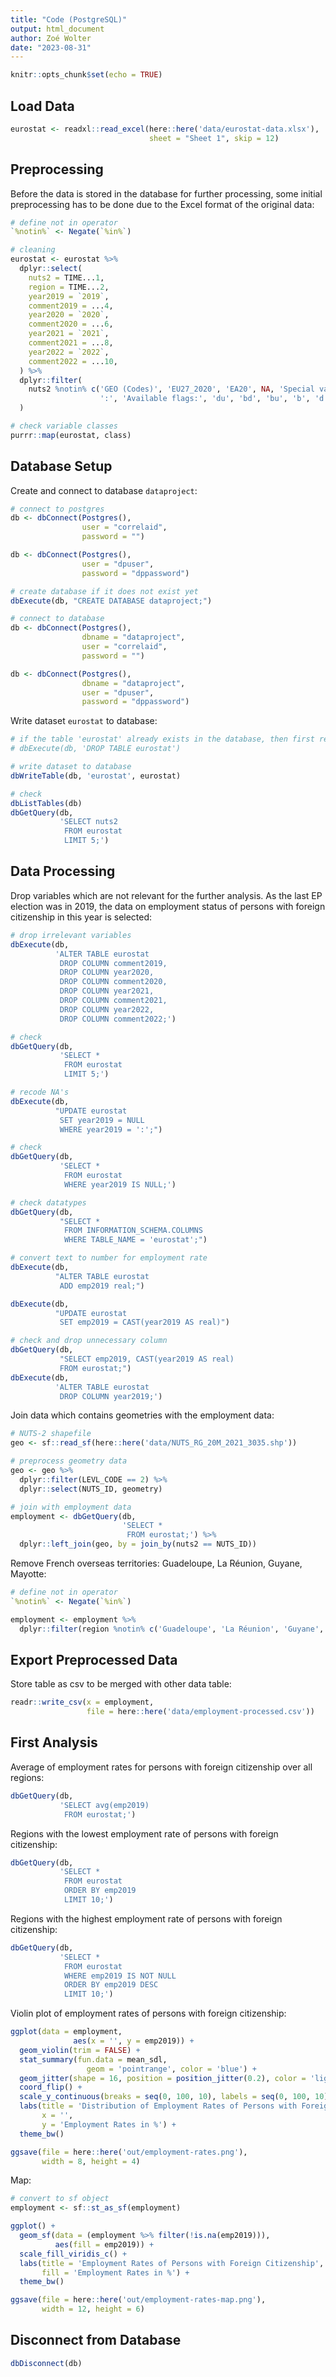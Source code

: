```yaml
---
title: "Code (PostgreSQL)"
output: html_document
author: Zoé Wolter
date: "2023-08-31"
---
```


```r
knitr::opts_chunk$set(echo = TRUE)
```

## Load Data

```r
eurostat <- readxl::read_excel(here::here('data/eurostat-data.xlsx'), 
                               sheet = "Sheet 1", skip = 12)
```

## Preprocessing 

Before the data is stored in the database for further processing, some initial preprocessing has to be done due to the Excel format of the original data:
```r
# define not in operator
`%notin%` <- Negate(`%in%`)

# cleaning
eurostat <- eurostat %>%
  dplyr::select(
    nuts2 = TIME...1,
    region = TIME...2,
    year2019 = `2019`,
    comment2019 = ...4,
    year2020 = `2020`,
    comment2020 = ...6,
    year2021 = `2021`,
    comment2021 = ...8,
    year2022 = `2022`,
    comment2022 = ...10,
  ) %>%
  dplyr::filter(
    nuts2 %notin% c('GEO (Codes)', 'EU27_2020', 'EA20', NA, 'Special value',
                    ':', 'Available flags:', 'du', 'bd', 'bu', 'b', 'd', 'bdu', 'u')
  )

# check variable classes
purrr::map(eurostat, class)
```

## Database Setup

Create and connect to database `dataproject`:
```r
# connect to postgres 
db <- dbConnect(Postgres(),
                user = "correlaid", 
                password = "")

db <- dbConnect(Postgres(),
                user = "dpuser", 
                password = "dppassword")

# create database if it does not exist yet
dbExecute(db, "CREATE DATABASE dataproject;")

# connect to database
db <- dbConnect(Postgres(),
                dbname = "dataproject",
                user = "correlaid", 
                password = "")

db <- dbConnect(Postgres(),
                dbname = "dataproject",
                user = "dpuser", 
                password = "dppassword")
```

Write dataset `eurostat` to database:
```r
# if the table 'eurostat' already exists in the database, then first remove it
# dbExecute(db, 'DROP TABLE eurostat')

# write dataset to database
dbWriteTable(db, 'eurostat', eurostat)

# check
dbListTables(db) 
dbGetQuery(db,
           'SELECT nuts2
            FROM eurostat
            LIMIT 5;')
```

## Data Processing

Drop variables which are not relevant for the further analysis. As the last EP election was in 2019, the data on employment status of persons with foreign citizenship in this year is selected:
```r
# drop irrelevant variables 
dbExecute(db,
          'ALTER TABLE eurostat
           DROP COLUMN comment2019,
           DROP COLUMN year2020,
           DROP COLUMN comment2020,
           DROP COLUMN year2021,
           DROP COLUMN comment2021,
           DROP COLUMN year2022,
           DROP COLUMN comment2022;')

# check
dbGetQuery(db,
           'SELECT *
            FROM eurostat
            LIMIT 5;')

# recode NA's
dbExecute(db,
          "UPDATE eurostat
           SET year2019 = NULL
           WHERE year2019 = ':';")

# check
dbGetQuery(db,
           'SELECT * 
            FROM eurostat 
            WHERE year2019 IS NULL;')

# check datatypes
dbGetQuery(db,
           "SELECT *
            FROM INFORMATION_SCHEMA.COLUMNS 
            WHERE TABLE_NAME = 'eurostat';")

# convert text to number for employment rate
dbExecute(db,
          "ALTER TABLE eurostat
           ADD emp2019 real;")

dbExecute(db,
          "UPDATE eurostat
           SET emp2019 = CAST(year2019 AS real)")

# check and drop unnecessary column
dbGetQuery(db,
           "SELECT emp2019, CAST(year2019 AS real) 
           FROM eurostat;")
dbExecute(db,
          'ALTER TABLE eurostat
           DROP COLUMN year2019;')
```

Join data which contains geometries with the employment data:
```r
# NUTS-2 shapefile
geo <- sf::read_sf(here::here('data/NUTS_RG_20M_2021_3035.shp'))

# preprocess geometry data
geo <- geo %>% 
  dplyr::filter(LEVL_CODE == 2) %>%
  dplyr::select(NUTS_ID, geometry)

# join with employment data
employment <- dbGetQuery(db,
                         'SELECT *
                          FROM eurostat;') %>%
  dplyr::left_join(geo, by = join_by(nuts2 == NUTS_ID))
```

Remove French overseas territories: Guadeloupe, La Réunion, Guyane, Mayotte:
```r
# define not in operator
`%notin%` <- Negate(`%in%`)

employment <- employment %>%
  dplyr::filter(region %notin% c('Guadeloupe', 'La Réunion', 'Guyane', 'Mayotte', 'Martinique'))
```

## Export Preprocessed Data 

Store table as csv to be merged with other data table:
```r
readr::write_csv(x = employment,
                 file = here::here('data/employment-processed.csv'))
```

## First Analysis

Average of employment rates for persons with foreign citizenship over all regions:
```r
dbGetQuery(db,
           'SELECT avg(emp2019)
            FROM eurostat;')
```

Regions with the lowest employment rate of persons with foreign citizenship:
```r
dbGetQuery(db,
           'SELECT *
            FROM eurostat
            ORDER BY emp2019
            LIMIT 10;')
```

Regions with the highest employment rate of persons with foreign citizenship:
```r
dbGetQuery(db,
           'SELECT *
            FROM eurostat
            WHERE emp2019 IS NOT NULL
            ORDER BY emp2019 DESC
            LIMIT 10;')
```

Violin plot of employment rates of persons with foreign citizenship:
```r
ggplot(data = employment,
              aes(x = '', y = emp2019)) +
  geom_violin(trim = FALSE) +
  stat_summary(fun.data = mean_sdl,
                 geom = 'pointrange', color = 'blue') +
  geom_jitter(shape = 16, position = position_jitter(0.2), color = 'lightblue') +
  coord_flip() +
  scale_y_continuous(breaks = seq(0, 100, 10), labels = seq(0, 100, 10)) +
  labs(title = 'Distribution of Employment Rates of Persons with Foreign Citizenship',
       x = '',
       y = 'Employment Rates in %') +
  theme_bw()

ggsave(file = here::here('out/employment-rates.png'),
       width = 8, height = 4)
```

Map: 
```r
# convert to sf object
employment <- sf::st_as_sf(employment)
```

```r
ggplot() +
  geom_sf(data = (employment %>% filter(!is.na(emp2019))), 
          aes(fill = emp2019)) +
  scale_fill_viridis_c() +
  labs(title = 'Employment Rates of Persons with Foreign Citizenship',
       fill = 'Employment Rates in %') +
  theme_bw()

ggsave(file = here::here('out/employment-rates-map.png'),
       width = 12, height = 6)
```

## Disconnect from Database

```r
dbDisconnect(db)
```

